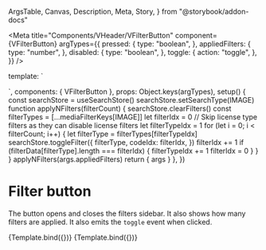   ArgsTable,
  Canvas,
  Description,
  Meta,
  Story,
} from "@storybook/addon-docs"

<Meta
  title="Components/VHeader/VFilterButton"
  component={VFilterButton}
  argTypes={{
    pressed: {
      type: "boolean",
    },
    appliedFilters: {
      type: "number",
    },
    disabled: {
      type: "boolean",
    },
    toggle: {
      action: "toggle",
    },
  }}
/>

  template: `<div id="wrapper" class="w-40 h-16 bg-dark-charcoal-06 flex align-center justify-center">
<VFilterButton v-bind="args" v-on="args" />
</div>`,
  components: { VFilterButton },
  props: Object.keys(argTypes),
  setup() {
    const searchStore = useSearchStore()
    searchStore.setSearchType(IMAGE)
    function applyNFilters(filterCount) {
      searchStore.clearFilters()
      const filterTypes = [...mediaFilterKeys[IMAGE]]
      let filterIdx = 0
      // Skip license type filters as they can disable license filters
      let filterTypeIdx = 1
      for (let i = 0; i < filterCount; i++) {
        let filterType = filterTypes[filterTypeIdx]
        searchStore.toggleFilter({
          filterType,
          codeIdx: filterIdx,
        })
        filterIdx += 1
        if (filterData[filterType].length === filterIdx) {
          filterTypeIdx += 1
          filterIdx = 0
        }
      }
    }
    applyNFilters(args.appliedFilters)
    return { args }
  },
})

# Filter button

<Description of={VFilterButton} />

<ArgsTable of={VFilterButton} />

The button opens and closes the filters sidebar. It also shows how many filters
are applied. It also emits the `toggle` event when clicked.

<Canvas>
  <Story
    name="Default"
    parameters={{
      viewport: {
        defaultViewport: "lg",
      },
    }}
  >
    {Template.bind({})}
  </Story>
</Canvas>

<Canvas>
  <Story
    name="With text label"
    parameters={{
      viewport: {
        defaultViewport: "xl",
      },
    }}
  >
    {Template.bind({})}
  </Story>
</Canvas>
